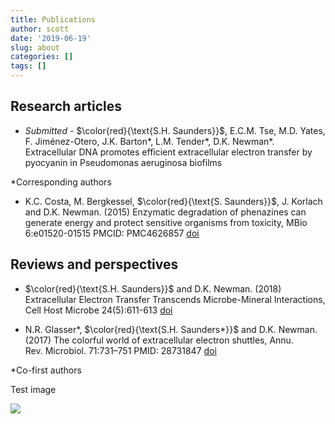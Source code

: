 ```yaml
---
title: Publications
author: scott
date: '2019-06-19'
slug: about
categories: []
tags: []
---
```


## Research articles

* *Submitted - * $\color{red}{\text{S.H. Saunders}}$, E.C.M. Tse, M.D. Yates, F. Jiménez-Otero, J.K. Barton\*, L.M. Tender\*, D.K. Newman\*. Extracellular DNA promotes efficient extracellular electron transfer by pyocyanin in Pseudomonas aeruginosa biofilms

*Corresponding authors

* K.C. Costa, M. Bergkessel, $\color{red}{\text{S. Saunders}}$, J. Korlach and D.K. Newman. (2015) Enzymatic degradation of phenazines can generate energy and protect sensitive organisms from toxicity, MBio 6:e01520-01515 PMCID: PMC4626857 [doi](http://dx.doi.org/10.1128/mBio.01520-15)

## Reviews and perspectives

* $\color{red}{\text{S.H. Saunders}}$ and D.K. Newman. (2018) Extracellular Electron Transfer Transcends Microbe-Mineral Interactions, Cell Host Microbe 24(5):611-613 [doi](https://doi.org/10.1016/j.chom.2018.10.018)

* N.R. Glasser\*, $\color{red}{\text{S.H. Saunders*}}$ and D.K. Newman. (2017) The colorful world of extracellular electron shuttles, Annu. Rev. Microbiol. 71:731–751 PMID: 28731847 [doi](https://doi.org/10.1146/annurev-micro-090816-093913)

*Co-first authors

Test image

![](wt_biofilm_membrane_1_06b.png)

